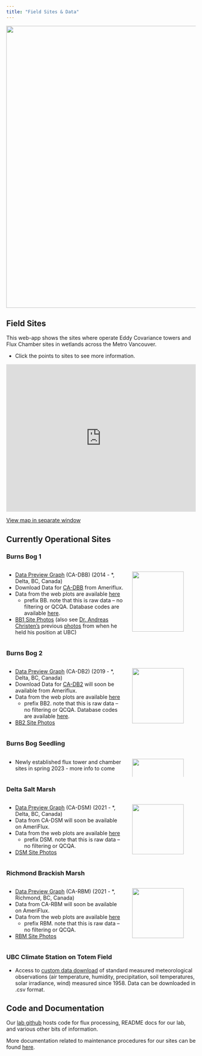 ```yaml
---
title: "Field Sites & Data"
---
```

<img src="images/bb2-banner.jpeg" style="display: block; margin-left: auto; margin-right: auto; max-width: 100%; height: auto; object-fit: fill" width="750"/>

## Field Sites
This web-app shows the sites where operate Eddy Covariance towers and Flux Chamber sites in wetlands across the Metro Vancouver.

* Click the points to sites to see more information.

<div style="overflow: hidden;
  padding-top: 75%;
  position: relative">
  <iframe src="https://ubc-micromet.github.io/FieldSiteMaps/" title="Processes" scrolling="no" frameborder="0"
    style="border: 0;
   height: 100%;
   left: 0;
   position: absolute;
   top: 0;
   width: 100%;">
   <p>Your browser does not support iframes.</p>
 </iframe>
</div>

 <a href="https://ubc-micromet.github.io/FieldSiteMaps/">View map in separate window</a> 

## Currently Operational Sites
### Burns Bog 1
:::: {.columns}

:::{.column width="65%"}

* [Data Preview Graph](https://ibis.geog.ubc.ca/~micromet/data/burnsbog.html#) (CA-DBB) (2014 - *, Delta, BC, Canada)
* Download Data for [CA-DBB](https://ameriflux.lbl.gov/sites/siteinfo/CA-DBB) from Ameriflux.
* Data from the web plots are available [here](https://ibis.geog.ubc.ca/~micromet/webdata/resources/csv/) 
  * prefix  BB. note that this is raw data – no filtering or QCQA. Database codes are available [here](https://ibis.geog.ubc.ca/~micromet/research/Burns-Bog/Database/BB.html).
* [BB1 Site Photos](https://www.flickr.com/gp/188943790@N03/22bQJ7) (also see [Dr. Andreas Christen's](https://ibis.geog.ubc.ca/~achristn/projects.html) previous [photos](https://www.flickr.com/photos/140969380@N07/albums/72157666939177185/with/26139296480) from when he held his position at UBC)

::: 

::: {.column width="35%"}

![](images/site-images/bb1-tower.jpg){fig-align="right" width=90%}

:::

::::

### Burns Bog 2

:::: {.columns}

::: {.column width="65%"}

* [Data Preview Graph](https://ibis.geog.ubc.ca/~micromet/data/burnsbog2.html#) (CA-DB2) (2019 - *, Delta, BC, Canada)
* Download Data for [CA-DB2](https://ameriflux.lbl.gov/sites/siteinfo/CA-DB2) will soon be available from Ameriflux.
* Data from the web plots are available [here](https://ibis.geog.ubc.ca/~micromet/webdata/resources/csv/) 
  * prefix BB2. note that this is raw data – no filtering or QCQA. Database codes are available [here](https://ibis.geog.ubc.ca/~micromet/research/Burns-Bog/Database/BB.html).
* [BB2 Site Photos](https://www.flickr.com/gp/188943790@N03/ny9Pa3)

::: 

::: {.column width="35%"}

![](images/site-images/bb2-tower.jpg){fig-align="right" width=90%}

:::

::::

### Burns Bog Seedling

:::: {.columns}

::: {.column width="65%"}

* Newly established flux tower and chamber sites in spring 2023 - more info to come

::: 

::: {.column width="35%"}

![](images/site-images/bbs-tower.jpg){fig-align="right" width=90%}

:::

::::

### Delta Salt Marsh
:::: {.columns}

::: {.column width="65%"}

* [Data Preview Graph](https://ibis.geog.ubc.ca/~micromet/data/DeltaSaltMarsh.html#) (CA-DSM) (2021 - *, Delta, BC, Canada)
* Data from CA-DSM will soon be available on AmeriFlux.
* Data from the web plots are available [here](https://ibis.geog.ubc.ca/~micromet/webdata/resources/csv/) 
  * prefix  DSM. note that this is raw data – no filtering or QCQA.
* [DSM Site Photos](https://www.flickr.com/gp/188943790@N03/J010Wq)

::: 

::: {.column width="35%"}

![](images/site-images/dsm.jpg){fig-align="right" width=90%}

:::

::::

### Richmond Brackish Marsh

:::: {.columns}

::: {.column width="65%"}

* [Data Preview Graph](https://ibis.geog.ubc.ca/~micromet/data/RichmondBrackishMarsh.html#) (CA-RBM) (2021 - *, Richmond, BC, Canada)
* Data from CA-RBM will soon be available on AmeriFlux.
* Data from the web plots are available [here](https://ibis.geog.ubc.ca/~micromet/webdata/resources/csv/") 
  * prefix  RBM. note that this is raw data – no filtering or QCQA.
* [RBM Site Photos](https://www.flickr.com/photos/188943790@N03/albums/72177720306622844)

::: 

::: {.column width="35%"}

![](images/site-images/RBM_20220611_tower_20.jpg){fig-align="right" width=90%}

:::

::::

### UBC Climate Station on Totem Field
* Access to [custom data download](http://137.82.254.122/DataExport.aspx) of standard measured meteorological observations (air temperature, humidity, precipitation, soil temperatures, solar irradiance, wind) measured since 1958. Data can be downloaded in .csv format.

## Code and Documentation
Our <a href="https://github.com/ubc-micromet">lab github</a> hosts code for flux processing, README docs for our lab, and various other bits of information.

More documentation related to maintenance procedures for our sites can be found <a href="https://ubc-micromet.github.io/Documentation.html">here</a>.